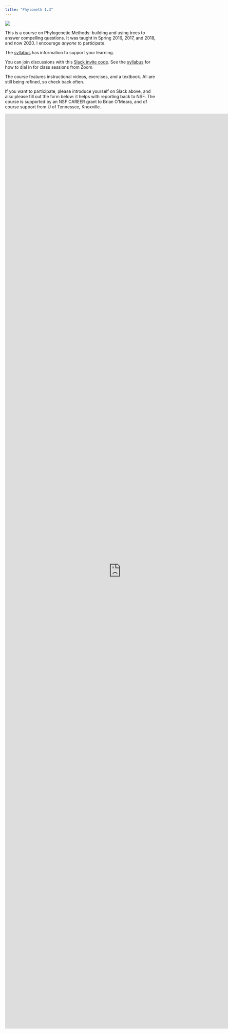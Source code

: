 ```yaml
---
title: "Phylometh 1.3"
---
```


![](Figure1Revised-1170x500.jpg)

This is a course on Phylogenetic Methods: building and using trees to answer compelling questions. It was taught in Spring 2016, 2017, and 2018, and now 2020. I encourage *anyone* to participate.

The [syllabus](syllabus.html) has information to support your learning.

You can join discussions with this [Slack invite code](https://join.slack.com/t/phylometh/shared_invite/enQtNTE5ODEzNDk5MDkyLTg0ZDQ2NTdjMjg1ZWIxZjMzNTg4MDQ0ZmU2MmFiMTY1YTNlZDcyNTg2MjBkZGY4MGQ2MWM0MDkyZGQ2MDRmMWY). See the [syllabus](syllabus.html) for how to dial in for class sessions from Zoom.

The course features instructional videos, exercises, and a textbook. All are still being refined, so check back often.

If you want to participate, please introduce yourself on Slack above, and also please fill out the form below: it helps with reporting back to NSF. The course is supported by an NSF CAREER grant to Brian O'Meara, and of course support from U of Tennessee, Knoxville.

<iframe src="https://docs.google.com/forms/d/1J18Y4h6RRUdnmg9vI9dt6CUwOdgVYMkDASTQiZfMoFc/viewform?embedded=true" width="760" height="3000" frameborder="0" marginwidth="0" marginheight="0"></iframe>
